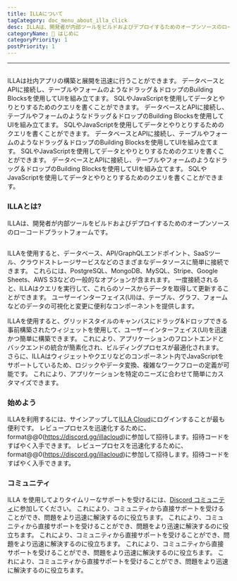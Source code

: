 ```yaml
---
title: ILLAについて
tagCategory: doc_menu_about_illa_click
desc: ILLAは、開発者が内部ツールをビルドおよびデプロイするためのオープンソースのローコードプラットフォームです。
categoryName: 👋 はじめに
categoryPriority: 1
postPriority: 1
---
```


* * *

## <h2 hidden>About ILLA</h2>

ILLAは社内アプリの構築と展開を迅速に行うことができます。 データベースとAPIに接続し、テーブルやフォームのようなドラッグ＆ドロップのBuilding Blocksを使用してUIを組み立てます。 SQLやJavaScriptを使用してデータとやりとりするためのクエリを書くことができます。 データベースとAPIに接続し、テーブルやフォームのようなドラッグ＆ドロップのBuilding Blocksを使用してUIを組み立てます。 SQLやJavaScriptを使用してデータとやりとりするためのクエリを書くことができます。 データベースとAPIに接続し、テーブルやフォームのようなドラッグ＆ドロップのBuilding Blocksを使用してUIを組み立てます。 SQLやJavaScriptを使用してデータとやりとりするためのクエリを書くことができます。 データベースとAPIに接続し、テーブルやフォームのようなドラッグ＆ドロップのBuilding Blocksを使用してUIを組み立てます。 SQLやJavaScriptを使用してデータとやりとりするためのクエリを書くことができます。

### ILLAとは?

ILLAは、開発者が内部ツールをビルドおよびデプロイするためのオープンソースのローコードプラットフォームです。

<img
  src='https://cdn.illacloud.com/official-website/img/docs/introduction/about-illa-cloud.png'
  alt=""
/>

ILLAを使用すると、データベース、API/GraphQLエンドポイント、SaaSツール、クラウドストレージサービスなどのさまざまなデータソースに簡単に接続できます。 これらには、PostgreSQL、MongoDB、MySQL、Stripe、Google Sheets、AWS S3などの一般的なオプションが含まれます。 一度接続されると、ILLAはクエリを実行して、これらのソースからデータを取得して更新することができます。 ユーザーインターフェイス(UI)は、テーブル、グラフ、フォームなどのデータの可視化と変更に便利なコンポーネントを提供します。

ILLAを使用すると、グリッドスタイルのキャンバスにドラッグ&ドロップできる事前構築されたウィジェットを使用して、ユーザーインターフェイス(UI)を迅速かつ簡単に構築できます。 これにより、アプリケーションのフロントエンドとバックエンドの統合が簡素化され、ビルディングプロセスが最適化されます。 さらに、ILLAはウィジェットやクエリなどのコンポーネント内でJavaScriptをサポートしているため、ロジックやデータ変換、複雑なワークフローの定義が可能です。 これにより、アプリケーションを特定のニーズに合わせて簡単にカスタマイズできます。

### 始めよう

ILLAを利用するには、サインアップして[ILLA Cloud](https://cloud.illacloud.com/)にログインすることが最も便利です。 
レビュープロセスを迅速化するために、format@@0(https://discord.gg/illacloud)に参加して招待します。招待コードをすばやく入手できます。 
レビュープロセスを迅速化するために、format@@0(https://discord.gg/illacloud)に参加して招待します。招待コードをすばやく入手できます。

### コミュニティ

ILLA を使用してよりタイムリーなサポートを受けるには、[Discord コミュニティ](https://discord.gg/illacloud)に参加してください。 これにより、コミュニティから直接サポートを受けることができ、問題をより迅速に解決するのに役立ちます。 これにより、コミュニティから直接サポートを受けることができ、問題をより迅速に解決するのに役立ちます。 これにより、コミュニティから直接サポートを受けることができ、問題をより迅速に解決するのに役立ちます。 これにより、コミュニティから直接サポートを受けることができ、問題をより迅速に解決するのに役立ちます。 これにより、コミュニティから直接サポートを受けることができ、問題をより迅速に解決するのに役立ちます。 
